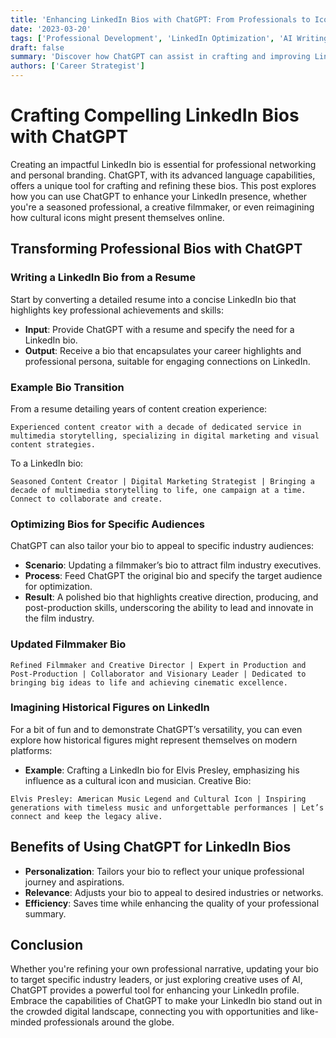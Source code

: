 ```yaml
---
title: 'Enhancing LinkedIn Bios with ChatGPT: From Professionals to Icons'
date: '2023-03-20'
tags: ['Professional Development', 'LinkedIn Optimization', 'AI Writing']
draft: false
summary: 'Discover how ChatGPT can assist in crafting and improving LinkedIn bios, making them more compelling for various audiences, from industry executives to cultural icons.'
authors: ['Career Strategist']
---
```


# Crafting Compelling LinkedIn Bios with ChatGPT

Creating an impactful LinkedIn bio is essential for professional networking and personal branding. ChatGPT, with its advanced language capabilities, offers a unique tool for crafting and refining these bios. This post explores how you can use ChatGPT to enhance your LinkedIn presence, whether you're a seasoned professional, a creative filmmaker, or even reimagining how cultural icons might present themselves online.

## Transforming Professional Bios with ChatGPT

### Writing a LinkedIn Bio from a Resume

Start by converting a detailed resume into a concise LinkedIn bio that highlights key professional achievements and skills:

- **Input**: Provide ChatGPT with a resume and specify the need for a LinkedIn bio.
- **Output**: Receive a bio that encapsulates your career highlights and professional persona, suitable for engaging connections on LinkedIn.

### Example Bio Transition

From a resume detailing years of content creation experience:

```plaintext
Experienced content creator with a decade of dedicated service in multimedia storytelling, specializing in digital marketing and visual content strategies.
```

To a LinkedIn bio:

```plaintext
Seasoned Content Creator | Digital Marketing Strategist | Bringing a decade of multimedia storytelling to life, one campaign at a time. Connect to collaborate and create.
```

### Optimizing Bios for Specific Audiences

ChatGPT can also tailor your bio to appeal to specific industry audiences:

- **Scenario**: Updating a filmmaker’s bio to attract film industry executives.
- **Process**: Feed ChatGPT the original bio and specify the target audience for optimization.
- **Result**: A polished bio that highlights creative direction, producing, and post-production skills, underscoring the ability to lead and innovate in the film industry.

### Updated Filmmaker Bio

```plaintext
Refined Filmmaker and Creative Director | Expert in Production and Post-Production | Collaborator and Visionary Leader | Dedicated to bringing big ideas to life and achieving cinematic excellence.
```

### Imagining Historical Figures on LinkedIn

For a bit of fun and to demonstrate ChatGPT’s versatility, you can even explore how historical figures might represent themselves on modern platforms:

- **Example**: Crafting a LinkedIn bio for Elvis Presley, emphasizing his influence as a cultural icon and musician.
  Creative Bio:

```plaintext
Elvis Presley: American Music Legend and Cultural Icon | Inspiring generations with timeless music and unforgettable performances | Let’s connect and keep the legacy alive.
```

## Benefits of Using ChatGPT for LinkedIn Bios

- **Personalization**: Tailors your bio to reflect your unique professional journey and aspirations.
- **Relevance**: Adjusts your bio to appeal to desired industries or networks.
- **Efficiency**: Saves time while enhancing the quality of your professional summary.

## Conclusion

Whether you're refining your own professional narrative, updating your bio to target specific industry leaders, or just exploring creative uses of AI, ChatGPT provides a powerful tool for enhancing your LinkedIn profile. Embrace the capabilities of ChatGPT to make your LinkedIn bio stand out in the crowded digital landscape, connecting you with opportunities and like-minded professionals around the globe.
